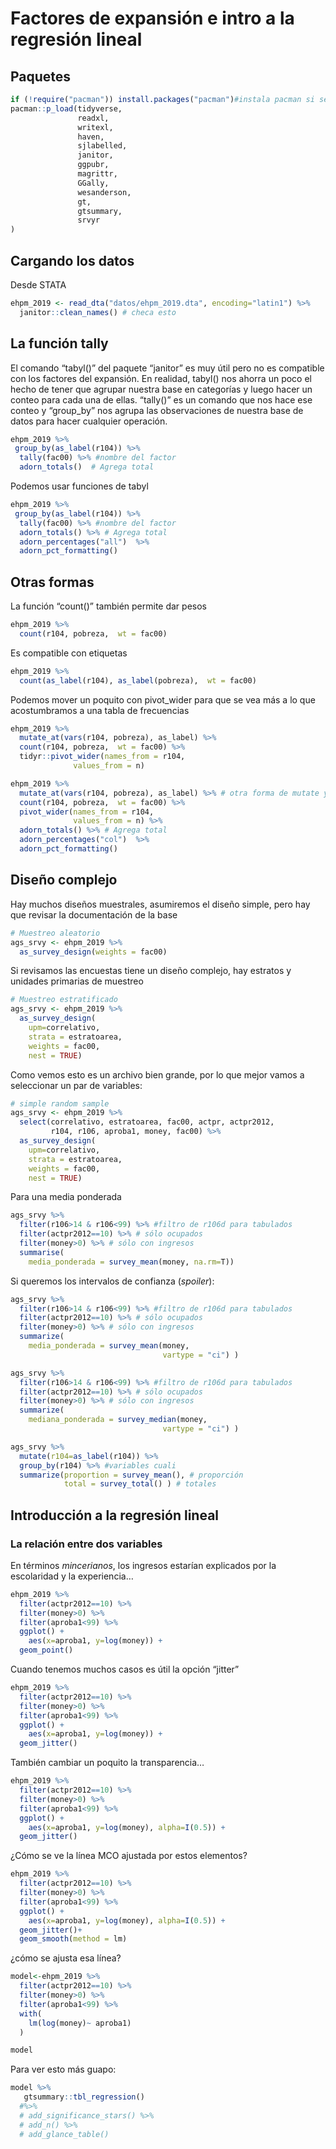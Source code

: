 # Factores de expansión e intro a la regresión lineal

## Paquetes

```r
if (!require("pacman")) install.packages("pacman")#instala pacman si se requiere
pacman::p_load(tidyverse,
               readxl,
               writexl, 
               haven,
               sjlabelled, 
               janitor,
               ggpubr,
               magrittr,
               GGally,
               wesanderson,
               gt,
               gtsummary,
               srvyr
)
```

## Cargando los datos

Desde STATA

```r
ehpm_2019 <- read_dta("datos/ehpm_2019.dta", encoding="latin1") %>% 
  janitor::clean_names() # checa esto

```

## La función tally

El comando "tabyl()" del paquete "janitor" es muy útil pero no es compatible con los factores del expansión. En realidad, tabyl() nos ahorra un poco el hecho de tener que agrupar nuestra base en categorías y luego hacer un conteo para cada una de ellas. "tally()" es un comando que nos hace ese conteo y "group_by" nos agrupa las observaciones de nuestra base de datos para hacer cualquier operación.

```r
ehpm_2019 %>% 
 group_by(as_label(r104)) %>% 
  tally(fac00) %>% #nombre del factor
  adorn_totals()  # Agrega total
```

Podemos usar funciones de tabyl

```r
ehpm_2019 %>% 
 group_by(as_label(r104)) %>% 
  tally(fac00) %>% #nombre del factor
  adorn_totals() %>% # Agrega total
  adorn_percentages("all")  %>% 
  adorn_pct_formatting()
```

## Otras formas

La función "count()" también permite dar pesos

```r
ehpm_2019 %>% 
  count(r104, pobreza,  wt = fac00) 

```

Es compatible con etiquetas

```r
ehpm_2019 %>% 
  count(as_label(r104), as_label(pobreza),  wt = fac00) 
```

Podemos mover un poquito con pivot_wider para que se vea más a lo que acostumbramos a una tabla de frecuencias

```r
ehpm_2019 %>% 
  mutate_at(vars(r104, pobreza), as_label) %>% 
  count(r104, pobreza,  wt = fac00) %>% 
  tidyr::pivot_wider(names_from = r104, 
              values_from = n)
```

```r
ehpm_2019 %>% 
  mutate_at(vars(r104, pobreza), as_label) %>% # otra forma de mutate y as_label
  count(r104, pobreza,  wt = fac00) %>% 
  pivot_wider(names_from = r104, 
              values_from = n) %>%
  adorn_totals() %>% # Agrega total
  adorn_percentages("col")  %>% 
  adorn_pct_formatting()
```

## Diseño complejo

Hay muchos diseños muestrales, asumiremos el diseño simple, pero hay que revisar la documentación de la base

```r
# Muestreo aleatorio
ags_srvy <- ehpm_2019 %>%
  as_survey_design(weights = fac00)

```

Si revisamos las encuestas tiene un diseño complejo, hay estratos y unidades primarias de muestreo

```r

# Muestreo estratificado
ags_srvy <- ehpm_2019 %>%
  as_survey_design(
    upm=correlativo,
    strata = estratoarea,
    weights = fac00,
    nest = TRUE)

```

Como vemos esto es un archivo bien grande, por lo que mejor vamos a seleccionar un par de variables:

```r
# simple random sample
ags_srvy <- ehpm_2019 %>%
  select(correlativo, estratoarea, fac00, actpr, actpr2012,
         r104, r106, aproba1, money, fac00) %>% 
  as_survey_design(
    upm=correlativo,
    strata = estratoarea,
    weights = fac00,
    nest = TRUE)

```

Para una media ponderada

```r
ags_srvy %>%
  filter(r106>14 & r106<99) %>% #filtro de r106d para tabulados
  filter(actpr2012==10) %>% # sólo ocupados
  filter(money>0) %>% # sólo con ingresos
  summarise(
    media_ponderada = survey_mean(money, na.rm=T))

```

Si queremos los intervalos de confianza (*spoiler*):

```r
ags_srvy %>%
  filter(r106>14 & r106<99) %>% #filtro de r106d para tabulados
  filter(actpr2012==10) %>% # sólo ocupados
  filter(money>0) %>% # sólo con ingresos
  summarize(
    media_ponderada = survey_mean(money,
                                  vartype = "ci") )

```

```r
ags_srvy %>%
  filter(r106>14 & r106<99) %>% #filtro de r106d para tabulados
  filter(actpr2012==10) %>% # sólo ocupados
  filter(money>0) %>% # sólo con ingresos
  summarize(
    mediana_ponderada = survey_median(money,
                                  vartype = "ci") )

```

```r
ags_srvy %>%
  mutate(r104=as_label(r104)) %>% 
  group_by(r104) %>% #variables cuali
  summarize(proportion = survey_mean(), # proporción
            total = survey_total() ) # totales
```

## Introducción a la regresión lineal

### La relación entre dos variables

En términos *mincerianos*, los ingresos estarían explicados por la escolaridad y la experiencia...

```r
ehpm_2019 %>% 
  filter(actpr2012==10) %>% 
  filter(money>0) %>% 
  filter(aproba1<99) %>% 
  ggplot() +
    aes(x=aproba1, y=log(money)) + 
  geom_point()

```

Cuando tenemos muchos casos es útil la opción "jitter"

```r
ehpm_2019 %>% 
  filter(actpr2012==10) %>% 
  filter(money>0) %>% 
  filter(aproba1<99) %>% 
  ggplot() +
    aes(x=aproba1, y=log(money)) + 
  geom_jitter()

```

También cambiar un poquito la transparencia...

```r
ehpm_2019 %>% 
  filter(actpr2012==10) %>% 
  filter(money>0) %>% 
  filter(aproba1<99) %>% 
  ggplot() +
    aes(x=aproba1, y=log(money), alpha=I(0.5)) + 
  geom_jitter()

```

¿Cómo se ve la línea MCO ajustada por estos elementos?

```r
ehpm_2019 %>% 
  filter(actpr2012==10) %>% 
  filter(money>0) %>% 
  filter(aproba1<99) %>% 
  ggplot() +
    aes(x=aproba1, y=log(money), alpha=I(0.5)) + 
  geom_jitter()+
  geom_smooth(method = lm)

```

¿cómo se ajusta esa línea?

```r
model<-ehpm_2019 %>% 
  filter(actpr2012==10) %>% 
  filter(money>0) %>% 
  filter(aproba1<99) %>% 
  with(
    lm(log(money)~ aproba1)
  )

model
```

Para ver esto más guapo:

```r
model %>%
   gtsummary::tbl_regression() 
  #%>% 
  # add_significance_stars() %>% 
  # add_n() %>% 
  # add_glance_table()

```
